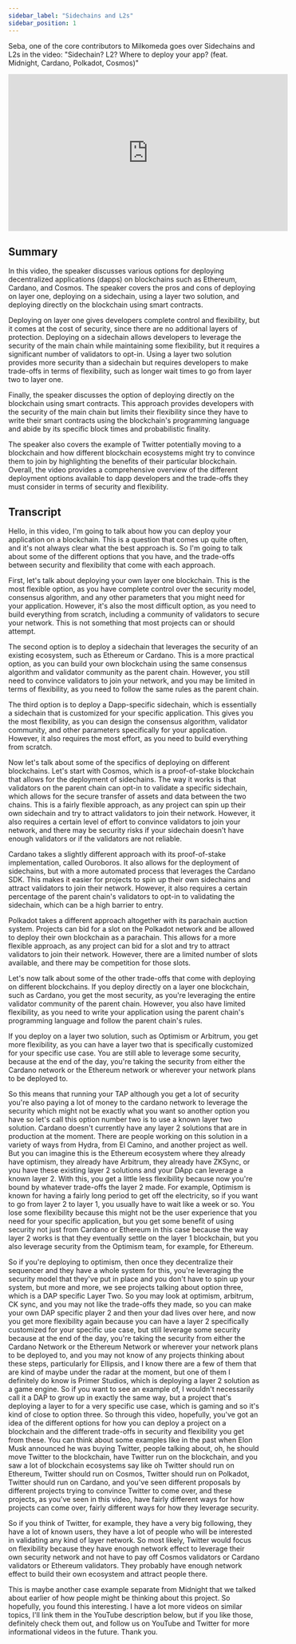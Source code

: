 ```yaml
---
sidebar_label: "Sidechains and L2s"
sidebar_position: 1
---
```


Seba, one of the core contributors to Milkomeda goes over Sidechains and L2s in the video: "Sidechain? L2? Where to deploy your app? (feat. Midnight, Cardano, Polkadot, Cosmos)"

<iframe width="560" height="315" src="https://www.youtube.com/embed/lO_RJepCwmE" title="YouTube video player" frameborder="0" allow="accelerometer; autoplay; clipboard-write; encrypted-media; gyroscope; picture-in-picture; web-share" allowfullscreen></iframe>

## Summary

In this video, the speaker discusses various options for deploying decentralized applications (dapps) on blockchains such as Ethereum, Cardano, and Cosmos. The speaker covers the pros and cons of deploying on layer one, deploying on a sidechain, using a layer two solution, and deploying directly on the blockchain using smart contracts.

Deploying on layer one gives developers complete control and flexibility, but it comes at the cost of security, since there are no additional layers of protection. Deploying on a sidechain allows developers to leverage the security of the main chain while maintaining some flexibility, but it requires a significant number of validators to opt-in. Using a layer two solution provides more security than a sidechain but requires developers to make trade-offs in terms of flexibility, such as longer wait times to go from layer two to layer one.

Finally, the speaker discusses the option of deploying directly on the blockchain using smart contracts. This approach provides developers with the security of the main chain but limits their flexibility since they have to write their smart contracts using the blockchain's programming language and abide by its specific block times and probabilistic finality.

The speaker also covers the example of Twitter potentially moving to a blockchain and how different blockchain ecosystems might try to convince them to join by highlighting the benefits of their particular blockchain. Overall, the video provides a comprehensive overview of the different deployment options available to dapp developers and the trade-offs they must consider in terms of security and flexibility.

## Transcript

Hello, in this video, I'm going to talk about how you can deploy your application on a blockchain. This is a question that comes up quite often, and it's not always clear what the best approach is. So I'm going to talk about some of the different options that you have, and the trade-offs between security and flexibility that come with each approach.

First, let's talk about deploying your own layer one blockchain. This is the most flexible option, as you have complete control over the security model, consensus algorithm, and any other parameters that you might need for your application. However, it's also the most difficult option, as you need to build everything from scratch, including a community of validators to secure your network. This is not something that most projects can or should attempt.

The second option is to deploy a sidechain that leverages the security of an existing ecosystem, such as Ethereum or Cardano. This is a more practical option, as you can build your own blockchain using the same consensus algorithm and validator community as the parent chain. However, you still need to convince validators to join your network, and you may be limited in terms of flexibility, as you need to follow the same rules as the parent chain.

The third option is to deploy a Dapp-specific sidechain, which is essentially a sidechain that is customized for your specific application. This gives you the most flexibility, as you can design the consensus algorithm, validator community, and other parameters specifically for your application. However, it also requires the most effort, as you need to build everything from scratch.

Now let's talk about some of the specifics of deploying on different blockchains. Let's start with Cosmos, which is a proof-of-stake blockchain that allows for the deployment of sidechains. The way it works is that validators on the parent chain can opt-in to validate a specific sidechain, which allows for the secure transfer of assets and data between the two chains. This is a fairly flexible approach, as any project can spin up their own sidechain and try to attract validators to join their network. However, it also requires a certain level of effort to convince validators to join your network, and there may be security risks if your sidechain doesn't have enough validators or if the validators are not reliable.

Cardano takes a slightly different approach with its proof-of-stake implementation, called Ouroboros. It also allows for the deployment of sidechains, but with a more automated process that leverages the Cardano SDK. This makes it easier for projects to spin up their own sidechains and attract validators to join their network. However, it also requires a certain percentage of the parent chain's validators to opt-in to validating the sidechain, which can be a high barrier to entry.

Polkadot takes a different approach altogether with its parachain auction system. Projects can bid for a slot on the Polkadot network and be allowed to deploy their own blockchain as a parachain. This allows for a more flexible approach, as any project can bid for a slot and try to attract validators to join their network. However, there are a limited number of slots available, and there may be competition for those slots.

Let's now talk about some of the other trade-offs that come with deploying on different blockchains. If you deploy directly on a layer one blockchain, such as Cardano, you get the most security, as you're leveraging the entire validator community of the parent chain. However, you also have limited flexibility, as you need to write your application using the parent chain's programming language and follow the parent chain's rules.

If you deploy on a layer two solution, such as Optimism or Arbitrum, you get more flexibility, as you can have a layer two that is specifically customized for your specific use case. You are still able to leverage some security, because at the end of the day, you're taking the security from either the Cardano network or the Ethereum network or wherever your network plans to be deployed to.

So this means that running your TAP although you get a lot of security you're also paying a lot of money to the cardano network to leverage the security which might not be exactly what you want so another option you have so let's call this option number two is to use a known layer two solution. Cardano doesn't currently have any layer 2 solutions that are in production at the moment. There are people working on this solution in a variety of ways from Hydra, from El Camino, and another project as well. But you can imagine this is the Ethereum ecosystem where they already have optimism, they already have Arbitrum, they already have ZKSync, or you have these existing layer 2 solutions and your DApp can leverage a known layer 2. With this, you get a little less flexibility because now you're bound by whatever trade-offs the layer 2 made. For example, Optimism is known for having a fairly long period to get off the electricity, so if you want to go from layer 2 to layer 1, you usually have to wait like a week or so. You lose some flexibility because this might not be the user experience that you need for your specific application, but you get some benefit of using security not just from Cardano or Ethereum in this case because the way layer 2 works is that they eventually settle on the layer 1 blockchain, but you also leverage security from the Optimism team, for example, for Ethereum.

So if you're deploying to optimism, then once they decentralize their sequencer and they have a whole system for this, you're leveraging the security model that they've put in place and you don't have to spin up your system, but more and more, we see projects talking about option three, which is a DAP specific Layer Two. So you may look at optimism, arbitrum, CK sync, and you may not like the trade-offs they made, so you can make your own DAP specific player 2 and then your dad lives over here, and now you get more flexibility again because you can have a layer 2 specifically customized for your specific use case, but still leverage some security because at the end of the day, you're taking the security from either the Cardano Network or the Ethereum Network or wherever your network plans to be deployed to, and you may not know of any projects thinking about these steps, particularly for Ellipsis, and I know there are a few of them that are kind of maybe under the radar at the moment, but one of them I definitely do know is Primer Studios, which is deploying a layer 2 solution as a game engine. So if you want to see an example of, I wouldn't necessarily call it a DAP to grow up in exactly the same way, but a project that's deploying a layer to for a very specific use case, which is gaming and so it's kind of close to option three. So through this video, hopefully, you've got an idea of the different options for how you can deploy a project on a blockchain and the different trade-offs in security and flexibility you get from these. You can think about some examples like in the past when Elon Musk announced he was buying Twitter, people talking about, oh, he should move Twitter to the blockchain, have Twitter run on the blockchain, and you saw a lot of blockchain ecosystems say like oh Twitter should run on Ethereum, Twitter should run on Cosmos, Twitter should run on Polkadot, Twitter should run on Cardano, and you've seen different proposals by different projects trying to convince Twitter to come over, and these projects, as you've seen in this video, have fairly different ways for how projects can come over, fairly different ways for how they leverage security.

So if you think of Twitter, for example, they have a very big following, they have a lot of known users, they have a lot of people who will be interested in validating any kind of layer network. So most likely, Twitter would focus on flexibility because they have enough network effect to leverage their own security network and not have to pay off Cosmos validators or Cardano validators or Ethereum validators. They probably have enough network effect to build their own ecosystem and attract people there.

This is maybe another case example separate from Midnight that we talked about earlier of how people might be thinking about this project. So hopefully, you found this interesting. I have a lot more videos on similar topics, I'll link them in the YouTube description below, but if you like those, definitely check them out, and follow us on YouTube and Twitter for more informational videos in the future. Thank you.
